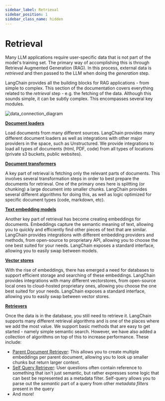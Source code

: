 ```yaml
---
sidebar_label: Retrieval
sidebar_position: 1
sidebar_class_name: hidden
---
```


# Retrieval

Many LLM applications require user-specific data that is not part of the model's training set.
The primary way of accomplishing this is through Retrieval Augmented Generation (RAG).
In this process, external data is _retrieved_ and then passed to the LLM when doing the _generation_ step.

LangChain provides all the building blocks for RAG applications - from simple to complex.
This section of the documentation covers everything related to the _retrieval_ step - e.g. the fetching of the data.
Although this sounds simple, it can be subtly complex.
This encompasses several key modules.

![data_connection_diagram](/img/data_connection.jpg)

**[Document loaders](/docs/modules/data_connection/document_loaders/)**

Load documents from many different sources.
LangChain provides many different document loaders as well as integrations with other major providers in the space,
such as Unstructured.
We provide integrations to load all types of documents (html, PDF, code) from all types of locations (private s3 buckets, public websites).

**[Document transformers](/docs/modules/data_connection/document_transformers/)**

A key part of retrieval is fetching only the relevant parts of documents.
This involves several transformation steps in order to best prepare the documents for retrieval.
One of the primary ones here is splitting (or chunking) a large document into smaller chunks.
LangChain provides several different algorithms for doing this, as well as logic optimized for specific document types (code, markdown, etc).

**[Text embedding models](/docs/modules/data_connection/text_embedding/)**

Another key part of retrieval has become creating embeddings for documents.
Embeddings capture the semantic meaning of text, allowing you to quickly and
efficiently find other pieces of text that are similar.
LangChain provides integrations with different embedding providers and methods,
from open-source to proprietary API,
allowing you to choose the one best suited for your needs.
LangChain exposes a standard interface, allowing you to easily swap between models.

**[Vector stores](/docs/modules/data_connection/vectorstores/)**

With the rise of embeddings, there has emerged a need for databases to support efficient storage and searching of these embeddings.
LangChain provides integrations with many different vectorstores, from open-source local ones to cloud-hosted proprietary ones,
allowing you choose the one best suited for your needs.
LangChain exposes a standard interface, allowing you to easily swap between vector stores.

**[Retrievers](/docs/modules/data_connection/retrievers/)**

Once the data is in the database, you still need to retrieve it.
LangChain supports many different retrieval algorithms and is one of the places where we add the most value.
We support basic methods that are easy to get started - namely simple semantic search.
However, we have also added a collection of algorithms on top of this to increase performance.
These include:

- [Parent Document Retriever](/docs/modules/data_connection/retrievers/how_to/parent-document-retriever): This allows you to create multiple embeddings per parent document, allowing you to look up smaller chunks but return larger context.
- [Self Query Retriever](/docs/modules/data_connection/retrievers/how_to/self_query): User questions often contain reference to something that isn't just semantic, but rather expresses some logic that can best be represented as a metadata filter. Self-query allows you to parse out the _semantic_ part of a query from other _metadata filters_ present in the query
- And more!
